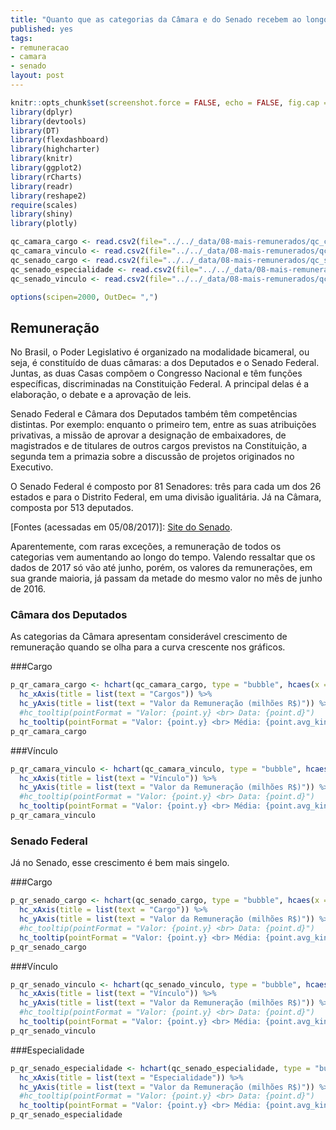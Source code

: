 ```yaml
---
title: "Quanto que as categorias da Câmara e do Senado recebem ao longo do tempo"
published: yes
tags:
- remuneracao
- camara
- senado
layout: post
---
```


```r
knitr::opts_chunk$set(screenshot.force = FALSE, echo = FALSE, fig.cap = "")
library(dplyr)
library(devtools)
library(DT)
library(flexdashboard)
library(highcharter)
library(knitr)
library(ggplot2)
library(rCharts)
library(readr)
library(reshape2)
require(scales)
library(shiny)
library(plotly)
```

```r
qc_camara_cargo <- read.csv2(file="../../_data/08-mais-remunerados/qc_camara_cargo.csv", sep=",", stringsAsFactors=F, header=T, dec=".", encoding = "UTF-8")
qc_camara_vinculo <- read.csv2(file="../../_data/08-mais-remunerados/qc_camara_vinculo.csv", sep=",", stringsAsFactors=F, header=T, dec=".", encoding = "UTF-8")
qc_senado_cargo <- read.csv2(file="../../_data/08-mais-remunerados/qc_senado_cargo.csv", sep=",", stringsAsFactors=F, header=T, dec=".", encoding = "UTF-8")
qc_senado_especialidade <- read.csv2(file="../../_data/08-mais-remunerados/qc_senado_especialidade.csv", sep=",", stringsAsFactors=F, header=T, dec=".", encoding = "UTF-8")
qc_senado_vinculo <- read.csv2(file="../../_data/08-mais-remunerados/qc_senado_vinculo.csv", sep=",", stringsAsFactors=F, header=T, dec=".", encoding = "UTF-8")

options(scipen=2000, OutDec= ",")
```

## Remuneração

No Brasil, o Poder Legislativo é organizado na modalidade bicameral, ou seja, é constituído de duas câmaras: a dos Deputados e o Senado Federal. Juntas, as duas Casas compõem o Congresso Nacional e têm funções específicas, discriminadas na Constituição Federal. A principal delas é a elaboração, o debate e a aprovação de leis.

Senado Federal e Câmara dos Deputados também têm competências distintas. Por exemplo: enquanto o primeiro tem, entre as suas atribuições privativas, a missão de aprovar a designação de embaixadores, de magistrados e de titulares de outros cargos previstos na Constituição, a segunda tem a primazia sobre a discussão de projetos originados no Executivo.

O Senado Federal é composto por 81 Senadores: três para cada um dos 26 estados e para o Distrito Federal, em uma divisão igualitária. Já na Câmara, composta por 513 deputados.

[Fontes (acessadas em 05/08/2017)]: [Site do Senado](https://www12.senado.leg.br/transparencia/laipergunta).

Aparentemente, com raras exceções, a remuneração de todos os categorias vem aumentando ao longo do tempo. Valendo ressaltar que os dados de 2017 só vão até junho, porém, os valores da remunerações, em sua grande maioria, já passam da metade do  mesmo valor no mês de junho de 2016.

### **Câmara dos Deputados**

As categorias da Câmara apresentam considerável crescimento de remuneração quando se olha para a curva crescente nos gráficos.

###Cargo

```r
p_qr_camara_cargo <- hchart(qc_camara_cargo, type = "bubble", hcaes(x = d, y = kincaid, group=name, size=avg_kincaid)) %>%
  hc_xAxis(title = list(text = "Cargos")) %>%
  hc_yAxis(title = list(text = "Valor da Remuneração (milhões R$)")) %>%
  #hc_tooltip(pointFormat = "Valor: {point.y} <br> Data: {point.d}")
  hc_tooltip(pointFormat = "Valor: {point.y} <br> Média: {point.avg_kincaid}")
p_qr_camara_cargo
```

###Vínculo

```r
p_qr_camara_vinculo <- hchart(qc_camara_vinculo, type = "bubble", hcaes(x = d, y = kincaid, group=name, size=avg_kincaid)) %>%
  hc_xAxis(title = list(text = "Vínculo")) %>%
  hc_yAxis(title = list(text = "Valor da Remuneração (milhões R$)")) %>%
  #hc_tooltip(pointFormat = "Valor: {point.y} <br> Data: {point.d}")
  hc_tooltip(pointFormat = "Valor: {point.y} <br> Média: {point.avg_kincaid}")
p_qr_camara_vinculo

```

### **Senado Federal**

Já no Senado, esse crescimento é bem mais singelo.

###Cargo

```r
p_qr_senado_cargo <- hchart(qc_senado_cargo, type = "bubble", hcaes(x = d, y = kincaid, group=name, size=avg_kincaid)) %>%
  hc_xAxis(title = list(text = "Cargo")) %>%
  hc_yAxis(title = list(text = "Valor da Remuneração (milhões R$)")) %>%
  #hc_tooltip(pointFormat = "Valor: {point.y} <br> Data: {point.d}")
  hc_tooltip(pointFormat = "Valor: {point.y} <br> Média: {point.avg_kincaid}")
p_qr_senado_cargo
```

###Vínculo

```r
p_qr_senado_vinculo <- hchart(qc_senado_vinculo, type = "bubble", hcaes(x = d, y = kincaid, group=name, size=avg_kincaid)) %>%
  hc_xAxis(title = list(text = "Vínculo")) %>%
  hc_yAxis(title = list(text = "Valor da Remuneração (milhões R$)")) %>%
  #hc_tooltip(pointFormat = "Valor: {point.y} <br> Data: {point.d}")
  hc_tooltip(pointFormat = "Valor: {point.y} <br> Média: {point.avg_kincaid}")
p_qr_senado_vinculo
```

###Especialidade

```r
p_qr_senado_especialidade <- hchart(qc_senado_especialidade, type = "bubble", hcaes(x = d, y = kincaid, group=name, size=avg_kincaid)) %>%
  hc_xAxis(title = list(text = "Especialidade")) %>%
  hc_yAxis(title = list(text = "Valor da Remuneração (milhões R$)")) %>%
  #hc_tooltip(pointFormat = "Valor: {point.y} <br> Data: {point.d}")
  hc_tooltip(pointFormat = "Valor: {point.y} <br> Média: {point.avg_kincaid}")
p_qr_senado_especialidade
```
